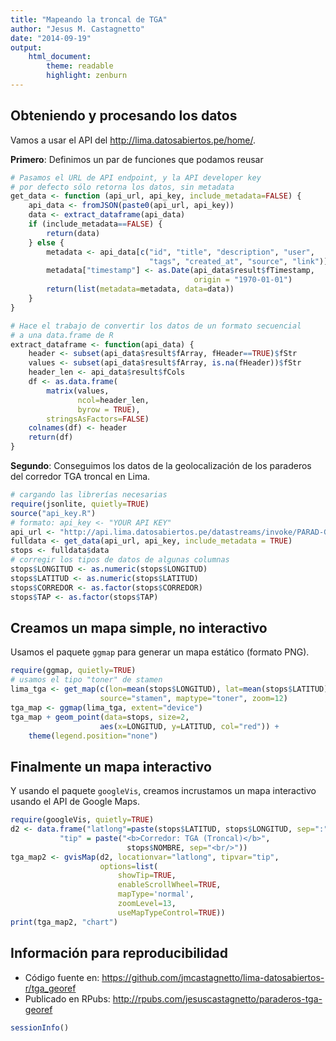 ```yaml
---
title: "Mapeando la troncal de TGA"
author: "Jesus M. Castagnetto"
date: "2014-09-19"
output:
    html_document:
        theme: readable
        highlight: zenburn
---
```


## Obteniendo y procesando los datos

Vamos a usar el API del [http://lima.datosabiertos.pe/home/](Portal de Datos Abiertos de Lima Metropolitana).

**Primero**: Definimos un par de funciones que podamos reusar

```r
# Pasamos el URL de API endpoint, y la API developer key
# por defecto sólo retorna los datos, sin metadata
get_data <- function (api_url, api_key, include_metadata=FALSE) {
    api_data <- fromJSON(paste0(api_url, api_key))
    data <- extract_dataframe(api_data)
    if (include_metadata==FALSE) {
        return(data)
    } else {
        metadata <- api_data[c("id", "title", "description", "user",
                               "tags", "created_at", "source", "link")]
        metadata["timestamp"] <- as.Date(api_data$result$fTimestamp,
                                         origin = "1970-01-01")
        return(list(metadata=metadata, data=data))
    }
}

# Hace el trabajo de convertir los datos de un formato secuencial
# a una data.frame de R
extract_dataframe <- function(api_data) {
    header <- subset(api_data$result$fArray, fHeader==TRUE)$fStr
    values <- subset(api_data$result$fArray, is.na(fHeader))$fStr
    header_len <- api_data$result$fCols
    df <- as.data.frame(
        matrix(values,
               ncol=header_len,
               byrow = TRUE),
        stringsAsFactors=FALSE)
    colnames(df) <- header
    return(df)
}
```

**Segundo**: Conseguimos los datos de la geolocalización de los paraderos del corredor TGA troncal en Lima.

```r
# cargando las librerías necesarias
require(jsonlite, quietly=TRUE)
source("api_key.R")
# formato: api_key <- "YOUR API KEY"
api_url <- "http://api.lima.datosabiertos.pe/datastreams/invoke/PARAD-GEO-REFER-DE-LA?auth_key="
fulldata <- get_data(api_url, api_key, include_metadata = TRUE)
stops <- fulldata$data
# corregir los tipos de datos de algunas columnas
stops$LONGITUD <- as.numeric(stops$LONGITUD)
stops$LATITUD <- as.numeric(stops$LATITUD)
stops$CORREDOR <- as.factor(stops$CORREDOR)
stops$TAP <- as.factor(stops$TAP)
```

## Creamos un mapa simple, no interactivo

Usamos el paquete `ggmap` para generar un mapa estático (formato PNG).

```r
require(ggmap, quietly=TRUE)
# usamos el tipo "toner" de stamen
lima_tga <- get_map(c(lon=mean(stops$LONGITUD), lat=mean(stops$LATITUD)),
                    source="stamen", maptype="toner", zoom=12)
tga_map <- ggmap(lima_tga, extent="device")
tga_map + geom_point(data=stops, size=2,
                    aes(x=LONGITUD, y=LATITUD, col="red")) +
    theme(legend.position="none")
```

## Finalmente un mapa interactivo

Y usando el paquete `googleVis`, creamos incrustamos un mapa interactivo
usando el API de Google Maps.

```r
require(googleVis, quietly=TRUE)
d2 <- data.frame("latlong"=paste(stops$LATITUD, stops$LONGITUD, sep=":"),
           "tip" = paste("<b>Corredor: TGA (Troncal)</b>",
                          stops$NOMBRE, sep="<br/>"))
tga_map2 <- gvisMap(d2, locationvar="latlong", tipvar="tip",
                    options=list(
                        showTip=TRUE,
                        enableScrollWheel=TRUE,
                        mapType='normal',
                        zoomLevel=13,
                        useMapTypeControl=TRUE))
print(tga_map2, "chart")
```

## Información para reproducibilidad


* Código fuente en: [https://github.com/jmcastagnetto/lima-datosabiertos-r/tga_georef](https://github.com/jmcastagnetto/lima-datosabiertos-r/tga_georef)
* Publicado en RPubs: [http://rpubs.com/jesuscastagnetto/paraderos-tga-georef](http://rpubs.com/jesuscastagnetto/paraderos-tga-georef)


```r
sessionInfo()
```

